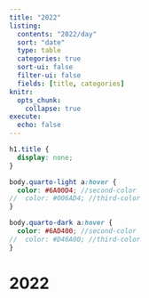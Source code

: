 ```yaml
---
title: "2022"
listing:
  contents: "2022/day"
  sort: "date"
  type: table
  categories: true
  sort-ui: false
  filter-ui: false
  fields: [title, categories]
knitr:
  opts_chunk: 
    collapse: true
execute:
  echo: false
---
```


```scss
h1.title {
  display: none;
}

body.quarto-light a:hover {
  color: #6A00D4; //second-color
//  color: #006AD4; //third-color
}

body.quarto-dark a:hover {
  color: #6AD400; //second-color
//  color: #D46A00; //third-color
}
```

# [2022]{.second-color}
